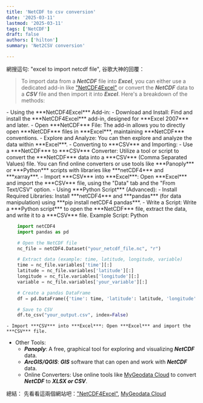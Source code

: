 ```yaml
---
title: 'NetCDF to csv conversion'
date: '2025-03-11'
lastmod: '2025-03-11'
tags: ['NetCDF']
draft: false
authors: ['hilton']
summary: 'Net2CSV conversion'

---
```


網搜這句: <ContentColor>"excel to import netcdf file"</ContentColor>, 谷歌大神的回覆：
> To import data from a ***NetCDF*** file into ***Excel***, you can either use a dedicated add-in like [<ExtLink>"NetCDF4Excel"</ExtLink>](https://netcdf4excel.github.io/) or convert the ***NetCDF*** data to a ***CSV*** file and then import it into ***Excel***. 
> Here's a breakdown of the methods:
<div className="text-base">
- Using the ***NetCDF4Excel*** Add-in:
    - Download and Install: Find and install the ***NetCDF4Excel*** add-in, designed for ***Excel 2007*** and later.
    - Open ***NetCDF*** File: The add-in allows you to directly open ***NetCDF*** files in ***Excel***, maintaining ***NetCDF*** conventions.
    - Explore and Analyze: You can then explore and analyze the data within ***Excel***.
- Converting to ***CSV*** and Importing:
    - Use a ***NetCDF*** to ***CSV*** Converter: Utilize a tool or script to convert the ***NetCDF*** data into a ***CSV*** (Comma Separated Values) file. You can find online converters or use tools like ***Panoply*** or ***Python*** scripts with libraries like ***netCDF4*** and ***xarray***.
    - Import ***CSV*** into ***Excel***: Open ***Excel*** and import the ***CSV*** file, using the "Data" tab and the "From Text/CSV" option. 
- Using ***Python Script*** (Advanced):
    - Install Required Libraries: Install ***netCDF4*** and ***pandas*** (for data manipulation) using ***pip install netCDF4 pandas***.
    - Write a Script: Write a ***Python script*** to open the ***NetCDF*** file, extract the data, and write it to a ***CSV*** file.
Example Script: 
Python

```Python
    import netCDF4
    import pandas as pd

    # Open the NetCDF file
    nc_file = netCDF4.Dataset("your_netcdf_file.nc", "r")

    # Extract data (example: time, latitude, longitude, variable)
    time = nc_file.variables['time'][:]
    latitude = nc_file.variables['latitude'][:]
    longitude = nc_file.variables['longitude'][:]
    variable = nc_file.variables['your_variable'][:]

    # Create a pandas DataFrame
    df = pd.DataFrame({'time': time, 'latitude': latitude, 'longitude': longitude, 'variable': variable})

    # Save to CSV
    df.to_csv("your_output.csv", index=False)
```
    - Import ***CSV*** into ***Excel***: Open ***Excel*** and import the ***CSV*** file. 
- Other Tools:
    - ***Panoply***: A free, graphical tool for exploring and visualizing ***NetCDF*** data. 
    - ***ArcGIS/QGIS***: ***GIS*** software that can open and work with ***NetCDF*** data. 
    - Online Converters: Use online tools like [<ExtLink>MyGeodata Cloud</ExtLink>](https://mygeodata.cloud/converter/netcdf-to-csv) to convert ***NetCDF*** to ***XLSX or CSV***.
</div>

總結： 先看看這兩個網站吧：[<ExtLink>"NetCDF4Excel"</ExtLink>](https://netcdf4excel.github.io/),  [<ExtLink>MyGeodata Cloud</ExtLink>](https://mygeodata.cloud/converter/netcdf-to-csv)
